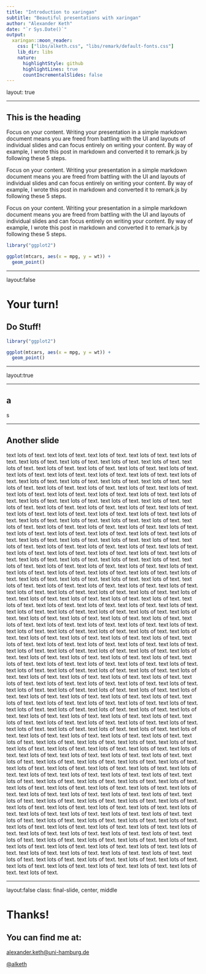 ```yaml
---
title: "Introduction to xaringan"
subtitle: "Beautiful presentations with xaringan"
author: "Alexander Keth"
date: "`r Sys.Date()`"
output:
  xaringan::moon_reader:
    css: ["libs/alketh.css", "libs/remark/default-fonts.css"]
    lib_dir: libs
    nature:
      highlightStyle: github
      highlightLines: true
      countIncrementalSlides: false
---
```


layout: true

<div class="header"></div>
<div class="footer"></div> 

---

## This is the heading

Focus on your content. Writing your presentation in a simple markdown document means you are freed from battling with the UI and layouts of individual slides and can focus entirely on writing your content. By way of example, I wrote this post in markdown and converted it to remark.js by following these 5 steps.

Focus on your content. Writing your presentation in a simple markdown document means you are freed from battling with the UI and layouts of individual slides and can focus entirely on writing your content. By way of example, I wrote this post in markdown and converted it to remark.js by following these 5 steps.

Focus on your content. Writing your presentation in a simple markdown document means you are freed from battling with the UI and layouts of individual slides and can focus entirely on writing your content. By way of example, I wrote this post in markdown and converted it to remark.js by following these 5 steps.

```r
library("ggplot2")

ggplot(mtcars, aes(x = mpg, y = wt)) +
  geom_point()
```

---

layout:false

# Your turn!

## Do Stuff!

```r
library("ggplot2")

ggplot(mtcars, aes(x = mpg, y = wt)) +
  geom_point()
```

---

layout:true

<div class="header"></div>
<div class="footer"></div> 

---

## a

s

---

## Another slide

text lots of text. text lots of text. text lots of text. text lots of text. text lots of text. text lots of text. text lots of text. text lots of text. text lots of text. text lots of text. text lots of text. text lots of text. text lots of text. text lots of text. text lots of text. text lots of text. text lots of text. text lots of text. text lots of text. text lots of text. text lots of text. text lots of text. text lots of text. text lots of text. text lots of text. text lots of text. text lots of text. text lots of text. text lots of text. text lots of text. text lots of text. text lots of text. text lots of text. text lots of text. text lots of text. text lots of text. text lots of text. text lots of text. text lots of text. text lots of text. text lots of text. text lots of text. text lots of text. text lots of text. text lots of text. text lots of text. text lots of text. text lots of text. text lots of text. text lots of text. text lots of text. text lots of text. text lots of text. text lots of text. text lots of text. text lots of text. text lots of text. text lots of text. text lots of text. text lots of text. text lots of text. text lots of text. text lots of text. text lots of text. text lots of text. text lots of text. text lots of text. text lots of text. text lots of text. text lots of text. text lots of text. text lots of text. text lots of text. text lots of text. text lots of text. text lots of text. text lots of text. text lots of text. text lots of text. text lots of text. text lots of text. text lots of text. text lots of text. text lots of text. text lots of text. text lots of text. text lots of text. text lots of text. text lots of text. text lots of text. text lots of text. text lots of text. text lots of text. text lots of text. text lots of text. text lots of text. text lots of text. text lots of text. text lots of text. text lots of text. text lots of text. text lots of text. text lots of text. text lots of text. text lots of text. text lots of text. text lots of text. text lots of text. text lots of text. text lots of text. text lots of text. text lots of text. text lots of text. text lots of text. text lots of text. text lots of text. text lots of text. text lots of text. text lots of text. text lots of text. text lots of text. text lots of text. text lots of text. text lots of text. text lots of text. text lots of text. text lots of text. text lots of text. text lots of text. text lots of text. text lots of text. text lots of text. text lots of text. text lots of text. text lots of text. text lots of text. text lots of text. text lots of text. text lots of text. text lots of text. text lots of text. text lots of text. text lots of text. text lots of text. text lots of text. text lots of text. text lots of text. text lots of text. text lots of text. text lots of text. text lots of text. text lots of text. text lots of text. text lots of text. text lots of text. text lots of text. text lots of text. text lots of text. text lots of text. text lots of text. text lots of text. text lots of text. text lots of text. text lots of text. text lots of text. text lots of text. text lots of text. text lots of text. text lots of text. text lots of text. text lots of text. text lots of text. text lots of text. text lots of text. text lots of text. text lots of text. text lots of text. text lots of text. text lots of text. text lots of text. text lots of text. text lots of text. text lots of text. text lots of text. text lots of text. text lots of text. text lots of text. text lots of text. text lots of text. text lots of text. text lots of text. text lots of text. text lots of text. text lots of text. text lots of text. text lots of text. text lots of text. text lots of text. text lots of text. text lots of text. text lots of text. text lots of text. text lots of text. text lots of text. text lots of text. text lots of text. text lots of text. text lots of text. text lots of text. text lots of text. text lots of text. text lots of text. text lots of text. text lots of text. text lots of text. text lots of text. text lots of text. text lots of text. text lots of text. text lots of text. text lots of text. text lots of text. text lots of text. text lots of text. text lots of text. text lots of text. text lots of text. text lots of text. text lots of text. text lots of text. text lots of text. text lots of text. text lots of text. text lots of text. text lots of text. text lots of text. text lots of text. text lots of text. text lots of text. text lots of text. text lots of text. text lots of text. text lots of text. text lots of text. text lots of text. text lots of text. text lots of text. text lots of text. text lots of text. text lots of text. text lots of text. text lots of text. text lots of text. text lots of text. text lots of text. text lots of text. text lots of text. text lots of text. text lots of text. text lots of text. text lots of text. text lots of text. text lots of text. text lots of text. text lots of text. text lots of text. text lots of text. text lots of text. text lots of text. text lots of text. text lots of text. text lots of text. text lots of text. text lots of text. text lots of text. text lots of text. text lots of text. text lots of text. text lots of text. text lots of text. text lots of text. text lots of text. text lots of text. text lots of text. text lots of text. text lots of text. text lots of text. text lots of text. text lots of text. text lots of text. text lots of text. text lots of text. text lots of text. text lots of text. text lots of text. text lots of text. text lots of text. text lots of text. text lots of text. text lots of text.

---

layout:false
class: final-slide, center, middle

# Thanks!

## You can find me at:

<a href="mailto:alexander.keth@uni-hamburg.de">alexander.keth@uni-hamburg.de

<a href="http://github.com/alketh">@alketh

